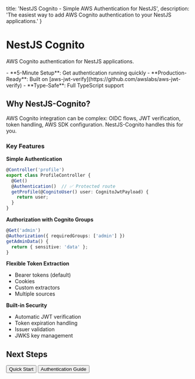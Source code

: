   title: 'NestJS Cognito - Simple AWS Authentication for NestJS',
  description: 'The easiest way to add AWS Cognito authentication to your NestJS applications.'
}

# NestJS Cognito

AWS Cognito authentication for NestJS applications.

<Note>
- **5-Minute Setup**: Get authentication running quickly
- **Production-Ready**: Built on [aws-jwt-verify](https://github.com/awslabs/aws-jwt-verify)
- **Type-Safe**: Full TypeScript support
</Note>

## Why NestJS-Cognito?

AWS Cognito integration can be complex: OIDC flows, JWT verification, token handling, AWS SDK configuration. NestJS-Cognito handles this for you.

### Key Features

**Simple Authentication**
```typescript
@Controller('profile')
export class ProfileController {
  @Get()
  @Authentication()  // ✅ Protected route
  getProfile(@CognitoUser() user: CognitoJwtPayload) {
    return user;
  }
}
```

**Authorization with Cognito Groups**
```typescript
@Get('admin')
@Authorization({ requiredGroups: ['admin'] })
getAdminData() {
  return { sensitive: 'data' };
}
```

**Flexible Token Extraction**
- Bearer tokens (default)
- Cookies
- Custom extractors
- Multiple sources

**Built-in Security**
- Automatic JWT verification
- Token expiration handling
- Issuer validation
- JWKS key management

## Next Steps

<div className="not-prose mb-16 mt-6 flex gap-3">
  <Button href="/quickstart" arrow="right">Quick Start</Button>
  <Button href="/guides/authentication" variant="outline">Authentication Guide</Button>
</div>
